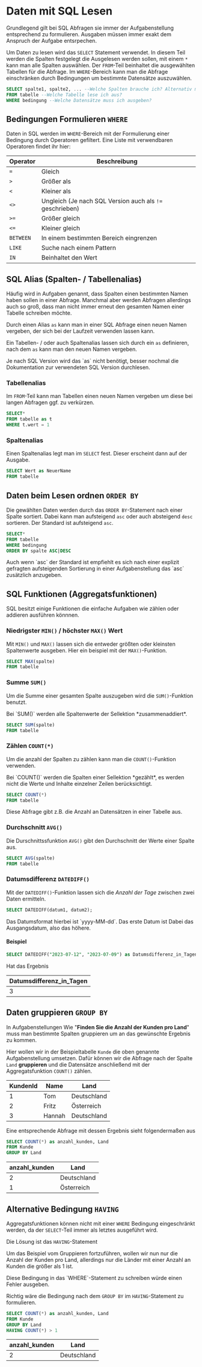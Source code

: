 
# Daten mit SQL Lesen

Grundlegend gilt bei SQL Abfragen sie immer der Aufgabenstellung entsprechend zu formulieren.
Ausgaben müssen immer exakt dem Anspruch der Aufgabe entsrpechen.

Um Daten zu lesen wird das `SELECT` Statement verwendet.
In diesem Teil werden die Spalten festgelegt die Ausgelesen werden sollen, mit einem `*`
kann man alle Spalten auswählen. Der `FROM`-Teil beinhaltet die ausgewählten Tabellen für die Abfrage.
Im `WHERE`-Bereich kann man die Abfrage einschränken durch Bedingungen um bestimmte Datensätze auszuwählen.

```sql copy filename="Syntax"
SELECT spalte1, spalte2, ... --Welche Spalten brauche ich? Alternativ mit * alle
FROM tabelle --Welche Tabelle lese ich aus?
WHERE bedingung --Welche Datensätze muss ich ausgeben?
```

## Bedingungen Formulieren `WHERE`

Daten in SQL werden im `WHERE`-Bereich mit der Formulierung einer Bedingung durch Operatoren gefiltert.
Eine Liste mit verwendbaren Operatoren findet ihr hier:

| Operator  | Beschreibung                                             |
| --------- | -------------------------------------------------------- |
| `=`       | Gleich                                                   |
| `>`       | Größer als                                               |
| `<`       | Kleiner als                                              |
| `<>`      | Ungleich (Je nach SQL Version auch als `!=` geschrieben) |
| `>=`      | Größer gleich                                            |
| `<=`      | Kleiner gleich                                           |
| `BETWEEN` | In einem bestimmten Bereich eingrenzen                   |
| `LIKE`    | Suche nach einem Pattern                                 |
| `IN`      | Beinhaltet den Wert                                      |

## SQL Alias (Spalten- / Tabellenalias)

Häufig wird in Aufgaben genannt, dass Spalten einen bestimmten Namen haben sollen in einer Abfrage.
Manchmal aber werden Abfragen allerdings auch so groß, dass man nicht immer erneut den gesamten Namen einer Tabelle schreiben möchte.

Durch einen Alias `as` kann man in einer SQL Abfrage einen neuen Namen vergeben, der sich bei der Laufzeit verwenden lassen kann.

Ein Tabellen- / oder auch Spaltenalias lassen sich durch ein `as` definieren, nach dem `as` kann man den neuen Namen vergeben.

<Callout type="warning" emoji="⚠">
  Je nach SQL Version wird das `as` nicht benötigt, besser nochmal die
  Dokumentation zur verwendeten SQL Version durchlesen.
</Callout>

### Tabellenalias

Im `FROM`-Teil kann man Tabellen einen neuen Namen vergeben um diese bei langen Abfragen ggf. zu verkürzen.

```sql copy filename="Syntax"
SELECT*
FROM tabelle as t
WHERE t.wert = 1
```

### Spaltenalias

Einen Spaltenalias legt man im `SELECT` fest. Dieser erscheint dann auf der Ausgabe.

```sql copy filename="Syntax"
SELECT Wert as NeuerName
FROM tabelle
```

## Daten beim Lesen ordnen `ORDER BY`

Die gewählten Daten werden durch das `ORDER BY`-Statement nach einer Spalte sortiert.
Dabei kann man aufsteigend `asc` oder auch absteigend `desc` sortieren. Der Standard ist aufsteigend `asc`.

```sql copy filename="ORDER BY Syntax"
SELECT*
FROM tabelle
WHERE bedingung
ORDER BY spalte ASC|DESC
```

<Callout type="warning" emoji="⚠">
  Auch wenn `asc` der Standard ist empfiehlt es sich nach einer explizit
  gefragten aufsteigenden Sortierung in einer Aufgabenstellung das `asc`
  zusätzlich anzugeben.
</Callout>

## SQL Funktionen (Aggregatsfunktionen)

SQL besitzt einige Funktionen die einfache Aufgaben wie zählen oder addieren ausführen könnnen.

### Niedrigster `MIN()` / höchster `MAX()` Wert

Mit `MIN()` und `MAX()` lassen sich die entweder größten oder kleinsten Spaltenwerte ausgeben. Hier ein beispiel mit der `MAX()`-Funktion.

```sql copy filename="MIN/MAX Syntax"
SELECT MAX(spalte)
FROM tabelle
```

### Summe `SUM()`

Um die Summe einer gesamten Spalte auszugeben wird die `SUM()`-Funktion benutzt.

<Callout type="info" emoji="ℹ">
  Bei `SUM()` werden alle Spaltenwerte der Sellektion *zusammenaddiert*.
</Callout>

```sql copy filename="SUM() Syntax"
SELECT SUM(spalte)
FROM tabelle
```

### Zählen `COUNT(*)`

Um die anzahl der Spalten zu zählen kann man die `COUNT()`-Funktion verwenden.

<Callout type="info" emoji="ℹ">
  Bei `COUNT()` werden die Spalten einer Sellektion *gezählt*, es werden nicht
  die Werte und Inhalte einzelner Zeilen berücksichtigt.
</Callout>

```sql copy filename="COUNT() Syntax"
SELECT COUNT(*)
FROM tabelle
```

Diese Abfrage gibt z.B. die Anzahl an Datensätzen in einer Tabelle aus.

### Durchschnitt `AVG()`

Die Durschnittssfunktion `AVG()` gibt den Durchschnitt der Werte einer Spalte aus.

```sql copy filename="AVG() Syntax"
SELECT AVG(spalte)
FROM tabelle
```

### Datumsdifferenz `DATEDIFF()`

Mit der `DATEDIFF()`-Funktion lassen sich die _Anzahl der Tage_ zwischen zwei Daten ermitteln.

```sql copy filename="DATEDIFF() Syntax"
SELECT DATEDIFF(datum1, datum2);
```

<Callout type="info" emoji="ℹ">
  Das Datumsformat hierbei ist `yyyy-MM-dd`. Das erste Datum ist Dabei das
  Ausgangsdatum, also das höhere.
</Callout>

#### Beispiel

```sql copy filename="DATEDIFF() Beispiel"
SELECT DATEDIFF("2023-07-12", "2023-07-09") as Datumsdifferenz_in_Tagen;
```

Hat das Ergebnis

| Datumsdifferenz_in_Tagen |
| ------------------------ |
| 3                        |

## Daten gruppieren `GROUP BY`

In Aufgabenstellungen Wie "**Finden Sie die Anzahl der Kunden pro Land**" muss man bestimmte Spalten gruppieren um an das gewünschte Ergebnis zu kommen.

Hier wollen wir in der Beispieltabelle `Kunde` die oben genannte Aufgabenstellung umsetzen.
Dafür können wir die Abfrage nach der Spalte `Land` **gruppieren** und die Datensätze anschließend mit der Aggregatsfunktion `COUNT()` zählen.

| KundenId | Name   | Land        |
| -------- | ------ | ----------- |
| 1        | Tom    | Deutschland |
| 2        | Fritz  | Österreich  |
| 3        | Hannah | Deutschland |

Eine entsprechende Abfrage mit dessen Ergebnis sieht folgendermaßen aus

```sql copy filename="KundenProLand.sql"
SELECT COUNT(*) as anzahl_kunden, Land
FROM Kunde
GROUP BY Land
```

| anzahl_kunden | Land        |
| ------------- | ----------- |
| 2             | Deutschland |
| 1             | Österreich  |

## Alternative Bedingung `HAVING`

Aggregatsfunktionen können nicht mit einer `WHERE` Bedingung eingeschränkt werden, da der `SELECT`-Teil immer als letztes ausgeführt wird.

Die Lösung ist das `HAVING`-Statement

Um das Beispiel vom Gruppieren fortzuführen, wollen wir nun nur die Anzahl der Kunden pro Land,
allerdings nur die Länder mit einer Anzahl an Kunden die größer als 1 ist.

<Callout type="error" emoji="❌">
  Diese Bedingung in das `WHERE`-Statement zu schreiben würde einen Fehler
  ausgeben.
</Callout>

Richtig wäre die Bedingung nach dem `GROUP BY` im `HAVING`-Statement zu formulieren.

```sql copy filename="KundenProLand.sql"
SELECT COUNT(*) as anzahl_kunden, Land
FROM Kunde
GROUP BY Land
HAVING COUNT(*) > 1
```

| anzahl_kunden | Land        |
| ------------- | ----------- |
| 2             | Deutschland |
